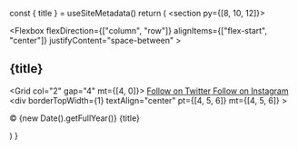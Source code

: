 
  const { title } = useSiteMetadata()
  return (
    <section py={[8, 10, 12]}>
      <div variant="container">
        <Flexbox
          flexDirection={["column", "row"]}
          alignItems={["flex-start", "center"]}
          justifyContent="space-between"
        >
          <h2 variant="heading.h2" m="0" fontSize="xl|2xl|3xl">
            {title}
          </h2>
          <NavMenu
            name="footer-example"
            dropdown={false}
            expand={false}
            my="6|0"
            gap="4|8"
          />
          <Grid col="2" gap="4" mt={[4, 0]}>
            <a href="#" color="text">
              <Icon name="twitter" size={5} />
              <VisuallyHidden>Follow on Twitter</VisuallyHidden>
            </a>
            <a href="#" color="text">
              <Icon name="instagram" size={5} />
              <VisuallyHidden>Follow on Instagram</VisuallyHidden>
            </a>
          </Grid>
        </Flexbox>
        <div
          borderTopWidth={1}
          textAlign="center"
          pt={[4, 5, 6]}
          mt={[4, 5, 6]}
        >
          <p fontSize="sm" mt="0">
            © {new Date().getFullYear()} {title}
          </p>
        </div>
      </div>
    </section>
  )
}
